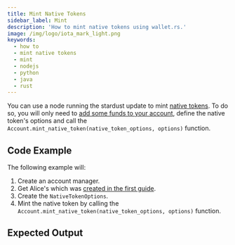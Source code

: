 ```yaml
---
title: Mint Native Tokens
sidebar_label: Mint
description: 'How to mint native tokens using wallet.rs.'
image: /img/logo/iota_mark_light.png
keywords:
  - how to
  - mint native tokens
  - mint
  - nodejs
  - python
  - java
  - rust
---
```



You can use a node running the stardust update to mint
[native tokens](/introduction/explanations/what_is_stardust/tokenization#native-tokens).
To do so, you will only need to [add some funds to your account](../accounts_and_addresses/03_request_funds.mdx), define
the native token's options and call the `Account.mint_native_token(native_token_options, options)` function.

<TipFaucet />

## Code Example

The following example will:

1. Create an account manager.
2. Get Alice's which was [created in the first guide](../accounts_and_addresses/01_create_a_wallet_account.mdx).
3. Create the `NativeTokenOptions`.
4. Mint the native token by calling the `Account.mint_native_token(native_token_options, options)` function.

<Tabs groupId='language' queryString>
  <TabItem value='rust' label='Rust'>
    <RustCode />
  </TabItem>
  <TabItem value='typescript-node' label='Typescript (Node.js)'>
    <NodejsCode />
  </TabItem>
  <TabItem value='python' label='Python'>
    <PythonCode />
  </TabItem>
  <TabItem value='java' label='Java'>
    <JavaCode />
  </TabItem>
</Tabs>

## Expected Output

<Tabs groupId='language' queryString>
  <TabItem value='rust' label='Rust'>
    <RustOutput />
  </TabItem>
  <TabItem value='typescript-node' label='Typescript (Node.js)'>
    <NodejsOutput />
  </TabItem>
  <TabItem value='python' label='Python'>
    <PythonOutput />
  </TabItem>
  <TabItem value='java' label='Java'>
    <JavaOutput />
  </TabItem>
</Tabs>
